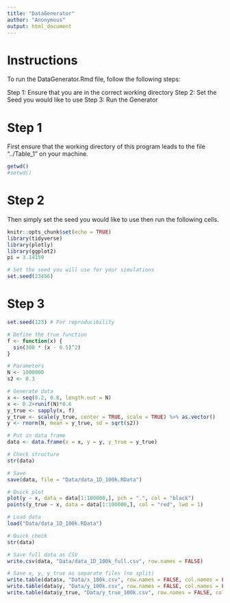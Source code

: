 ---
title: "DataGenerator"
author: "Anonymous"
output: html_document
---





# Instructions
To run the DataGenerator.Rmd file, follow the following steps:

Step 1: Ensure that you are in the correct working directory
Step 2: Set the Seed you would like to use
Step 3: Run the Generator



# Step 1
First ensure that the working directory of this program leads to the file "../Table_1" on your machine.
```{r}
getwd()
#setwd()
```


# Step 2
Then simply set the seed you would like to use then run the following cells. 


```{r setup, include=FALSE}
knitr::opts_chunk$set(echo = TRUE)
library(tidyverse)
library(plotly)
library(ggplot2)
pi = 3.14159

# Set the seed you will use for your simulations
set.seed(23456)
```





# Step 3

```{r}
set.seed(123) # For reproducibility

# Define the true function
f <- function(x) {
  sin(300 * (x - 0.5)^2)
}

# Parameters
N <- 1000000
s2 <- 0.3

# Generate data
x <- seq(0.2, 0.8, length.out = N)
x <- 0.2+runif(N)*0.6
y_true <- sapply(x, f)
y_true <- scale(y_true, center = TRUE, scale = TRUE) %>% as.vector()
y <- rnorm(N, mean = y_true, sd = sqrt(s2))

# Put in data frame
data <- data.frame(x = x, y = y, y_true = y_true)

# Check structure
str(data)

# Save
save(data, file = "Data/data_1D_100k.RData")

# Quick plot
plot(y ~ x, data = data[1:100000,], pch = ".", col = "black")
points(y_true ~ x, data = data[1:100000,], col = "red", lwd = 1)


```


```{r}

# Load data
load("Data/data_1D_100k.RData")

# Quick check
str(data)

# Save full data as CSV
write.csv(data, "Data/data_1D_100k_full.csv", row.names = FALSE)

# Save x, y, y_true as separate files (no split)
write.table(data$x, "Data/x_100k.csv", row.names = FALSE, col.names = FALSE)
write.table(data$y, "Data/y_100k.csv", row.names = FALSE, col.names = FALSE)
write.table(data$y_true, "Data/y_true_100k.csv", row.names = FALSE, col.names = FALSE)



```





